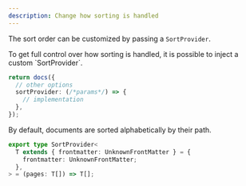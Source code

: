 ```yaml
---
description: Change how sorting is handled
---
```


The sort order can be customized by passing a `SortProvider`.

<Info>
  To get full control over how sorting is handled, it is possible to inject a
  custom `SortProvider`.
</Info>

```ts {4} showLineNumbers
return docs({
  // other options
  sortProvider: (/*params*/) => {
    // implementation
  },
});
```

<Success>
  By default, documents are sorted alphabetically by their path.
</Success>

```ts
export type SortProvider<
  T extends { frontmatter: UnknownFrontMatter } = {
    frontmatter: UnknownFrontMatter;
  },
> = (pages: T[]) => T[];
```
